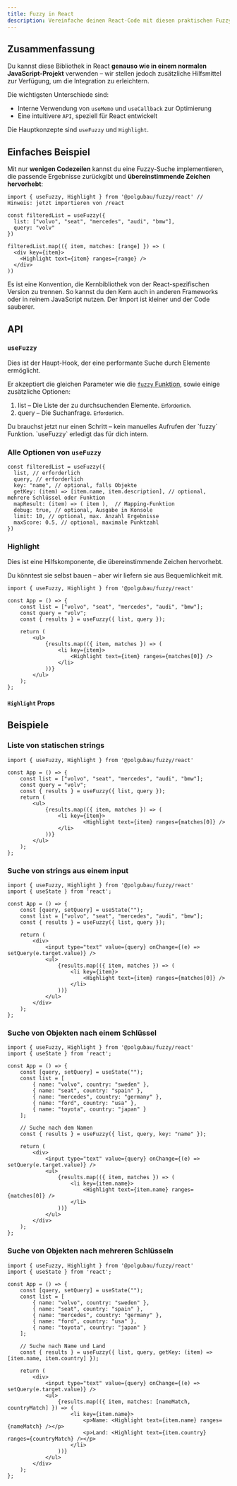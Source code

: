 ```yaml
---
title: Fuzzy in React
description: Vereinfache deinen React-Code mit diesen praktischen Fuzzy-Such-Hilfsmitteln.
---
```


## Zusammenfassung

Du kannst diese Bibliothek in React **genauso wie in einem normalen JavaScript-Projekt** verwenden – wir stellen jedoch zusätzliche Hilfsmittel zur Verfügung, um die Integration zu erleichtern.

Die wichtigsten Unterschiede sind:
- Interne Verwendung von `useMemo` und `useCallback` zur Optimierung
- Eine intuitivere `API`, speziell für React entwickelt

Die Hauptkonzepte sind `useFuzzy` und `Highlight`.

## Einfaches Beispiel

Mit nur **wenigen Codezeilen** kannst du eine Fuzzy-Suche implementieren, die passende Ergebnisse zurückgibt und **übereinstimmende Zeichen hervorhebt**:

```tsx title="App.tsx"
import { useFuzzy, Highlight } from '@polgubau/fuzzy/react' // Hinweis: jetzt importieren von /react

const filteredList = useFuzzy({
  list: ["volvo", "seat", "mercedes", "audi", "bmw"],
  query: "volv"
})

filteredList.map(({ item, matches: [range] }) => (
  <div key={item}>
    <Highlight text={item} ranges={range} />
  </div>
))
```

<Callout title="Warum importieren wir aus `/react`?">
Es ist eine Konvention, die Kernbibliothek von der React-spezifischen Version zu trennen. So kannst du den Kern auch in anderen Frameworks oder in reinem JavaScript nutzen. Der Import ist kleiner und der Code sauberer.
</Callout>

## API

### `useFuzzy`

Dies ist der Haupt-Hook, der eine performante Suche durch Elemente ermöglicht.

Er akzeptiert die gleichen Parameter wie die [`fuzzy` Funktion](/get-started), sowie einige zusätzliche Optionen:

1. list – Die Liste der zu durchsuchenden Elemente. <small>Erforderlich</small>.
2. query – Die Suchanfrage. <small>Erforderlich</small>.

<Callout>
Du brauchst jetzt nur einen Schritt – kein manuelles Aufrufen der `fuzzy` Funktion. `useFuzzy` erledigt das für dich intern.
</Callout>

### Alle Optionen von `useFuzzy`

```tsx title="App.tsx"
const filteredList = useFuzzy({
  list, // erforderlich
  query, // erforderlich
  key: "name", // optional, falls Objekte
  getKey: (item) => [item.name, item.description], // optional, mehrere Schlüssel oder Funktion
  mapResult: (item) => ( item ),  // Mapping-Funktion
  debug: true, // optional, Ausgabe in Konsole
  limit: 10, // optional, max. Anzahl Ergebnisse
  maxScore: 0.5, // optional, maximale Punktzahl
})
```

### Highlight

Dies ist eine Hilfskomponente, die übereinstimmende Zeichen hervorhebt.

Du könntest sie selbst bauen – aber wir liefern sie aus Bequemlichkeit mit.

```tsx title="App.tsx"
import { useFuzzy, Highlight } from '@polgubau/fuzzy/react'

const App = () => {
	const list = ["volvo", "seat", "mercedes", "audi", "bmw"];
	const query = "volv";
	const { results } = useFuzzy({ list, query });

	return (
		<ul>
			{results.map(({ item, matches }) => (
				<li key={item}>
					<Highlight text={item} ranges={matches[0]} />
				</li>
			))}
		</ul>
	);
};
```
#### `Highlight` Props

 <AutoTypeTable path="./src/types/lib.ts" name="HighlightProps" />


## Beispiele

### Liste von statischen strings

```tsx title="App.tsx"
import { useFuzzy, Highlight } from '@polgubau/fuzzy/react'

const App = () => {
	const list = ["volvo", "seat", "mercedes", "audi", "bmw"];
	const query = "volv";
	const { results } = useFuzzy({ list, query });
	return (
		<ul>
			{results.map(({ item, matches }) => (
				<li key={item}>
						<Highlight text={item} ranges={matches[0]} />
				</li>
			))}
		</ul>
	);
};
```

### Suche von strings aus einem input

```tsx title="App.tsx"
import { useFuzzy, Highlight } from '@polgubau/fuzzy/react'
import { useState } from 'react';

const App = () => {
	const [query, setQuery] = useState("");
	const list = ["volvo", "seat", "mercedes", "audi", "bmw"];
	const { results } = useFuzzy({ list, query });

	return (
		<div>
			<input type="text" value={query} onChange={(e) => setQuery(e.target.value)} />
			<ul>
				{results.map(({ item, matches }) => (
					<li key={item}>
						<Highlight text={item} ranges={matches[0]} />
					</li>
				))}
			</ul>
		</div>
	);
};
```

### Suche von Objekten nach einem Schlüssel

```tsx title="App.tsx"
import { useFuzzy, Highlight } from '@polgubau/fuzzy/react'
import { useState } from 'react';

const App = () => {
	const [query, setQuery] = useState("");
	const list = [
		{ name: "volvo", country: "sweden" },
		{ name: "seat", country: "spain" },
		{ name: "mercedes", country: "germany" },
		{ name: "ford", country: "usa" },
		{ name: "toyota", country: "japan" }
	];

	// Suche nach dem Namen
	const { results } = useFuzzy({ list, query, key: "name" });

	return (
		<div>
			<input type="text" value={query} onChange={(e) => setQuery(e.target.value)} />
			<ul>
				{results.map(({ item, matches }) => (
					<li key={item.name}>
						<Highlight text={item.name} ranges={matches[0]} />
					</li>
				))}
			</ul>
		</div>
	);
};
```

### Suche von Objekten nach mehreren Schlüsseln

```tsx title="App.tsx"
import { useFuzzy, Highlight } from '@polgubau/fuzzy/react'
import { useState } from 'react';

const App = () => {
	const [query, setQuery] = useState("");
	const list = [
		{ name: "volvo", country: "sweden" },
		{ name: "seat", country: "spain" },
		{ name: "mercedes", country: "germany" },
		{ name: "ford", country: "usa" },
		{ name: "toyota", country: "japan" }
	];

	// Suche nach Name und Land
	const { results } = useFuzzy({ list, query, getKey: (item) => [item.name, item.country] });

	return (
		<div>
			<input type="text" value={query} onChange={(e) => setQuery(e.target.value)} />
			<ul>
				{results.map(({ item, matches: [nameMatch, countryMatch] }) => (
					<li key={item.name}>
						<p>Name: <Highlight text={item.name} ranges={nameMatch} /></p>
						<p>Land: <Highlight text={item.country} ranges={countryMatch} /></p>
					</li>
				))}
			</ul>
		</div>
	);
};
```

